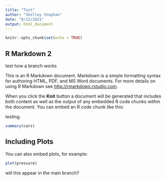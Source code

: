 ```yaml
---
title: "Test"
author: "Shelley Stephan"
date: "8/12/2021"
output: html_document
---
```


```r
knitr::opts_chunk$set(echo = TRUE)
```

## R Markdown 2 

test how a branch works

This is an R Markdown document. Markdown is a simple formatting syntax for authoring HTML, PDF, and MS Word documents. For more details on using R Markdown see <http://rmarkdown.rstudio.com>.

When you click the **Knit** button a document will be generated that includes both content as well as the output of any embedded R code chunks within the document. You can embed an R code chunk like this:

testing.

```r
summary(cars)
```

## Including Plots

You can also embed plots, for example:

```r
plot(pressure)
```

will this appear in the main branch?
